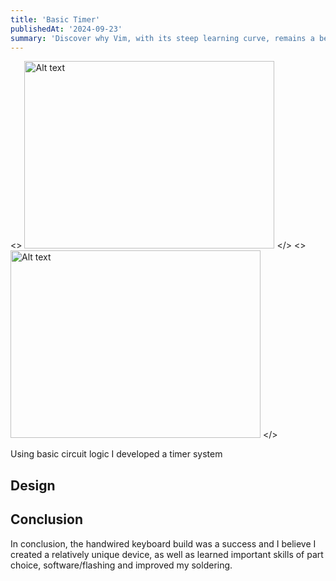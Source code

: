 ```yaml
---
title: 'Basic Timer'
publishedAt: '2024-09-23'
summary: 'Discover why Vim, with its steep learning curve, remains a beloved tool among developers for editing code efficiently and effectively.'
---
```

<>
  <img src="/images/clock1.png" alt="Alt text" width="400" height="300" />
</>
<>
  <img src="/images/clock2.png" alt="Alt text" width="400" height="300" />
</>

Using basic circuit logic I developed a timer system 

## Design


## Conclusion

In conclusion, the handwired keyboard build was a success and I believe I created a relatively unique device, as well as learned important skills of part choice, software/flashing and improved my soldering.
